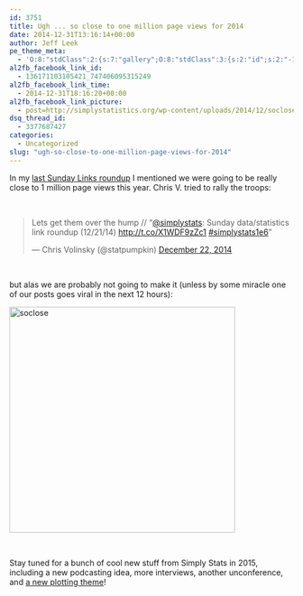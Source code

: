 ```yaml
---
id: 3751
title: Ugh ... so close to one million page views for 2014
date: 2014-12-31T13:16:14+00:00
author: Jeff Leek
pe_theme_meta:
  - 'O:8:"stdClass":2:{s:7:"gallery";O:8:"stdClass":3:{s:2:"id";s:2:"-1";s:5:"width";s:0:"";s:6:"height";s:0:"";}s:5:"video";O:8:"stdClass":1:{s:2:"id";s:2:"-1";}}'
al2fb_facebook_link_id:
  - 136171103105421_747406095315249
al2fb_facebook_link_time:
  - 2014-12-31T18:16:20+00:00
al2fb_facebook_link_picture:
  - post=http://simplystatistics.org/wp-content/uploads/2014/12/soclose-1024x1024.png
dsq_thread_id:
  - 3377687427
categories:
  - Uncategorized
slug: "ugh-so-close-to-one-million-page-views-for-2014"
---
```

In my [last Sunday Links roundup](http://simplystatistics.org/2014/12/21/sunday-datastatistics-link-roundup-122114/) I mentioned we were going to be really close to 1 million page views this year. Chris V. tried to rally the troops:

&nbsp;

<blockquote class="twitter-tweet" width="550">
  <p>
    Lets get them over the hump // “<a href="https://twitter.com/simplystats">@simplystats</a>: Sunday data/statistics link roundup (12/21/14) <a href="http://t.co/X1WDF9zZc1">http://t.co/X1WDF9zZc1</a> <a href="https://twitter.com/hashtag/simplystats1e6?src=hash">#simplystats1e6</a>”
  </p>
  
  <p>
    &mdash; Chris Volinsky (@statpumpkin) <a href="https://twitter.com/statpumpkin/status/546872078730010624">December 22, 2014</a>
  </p>
</blockquote>



&nbsp;

but alas we are probably not going to make it (unless by some miracle one of our posts goes viral in the next 12 hours):

[<img class="aligncenter wp-image-3752" src="http://simplystatistics.org/wp-content/uploads/2014/12/soclose-1024x1024.png" alt="soclose" width="400" height="400" srcset="http://simplystatistics.org/wp-content/uploads/2014/12/soclose-300x300.png 300w, http://simplystatistics.org/wp-content/uploads/2014/12/soclose-1024x1024.png 1024w, http://simplystatistics.org/wp-content/uploads/2014/12/soclose-200x200.png 200w, http://simplystatistics.org/wp-content/uploads/2014/12/soclose.png 1050w" sizes="(max-width: 400px) 100vw, 400px" />](http://simplystatistics.org/wp-content/uploads/2014/12/soclose.png)

&nbsp;

Stay tuned for a bunch of cool new stuff from Simply Stats in 2015, including a new podcasting idea, more interviews, another unconference, and [a new plotting theme](https://github.com/jtleek/simplystats)!
